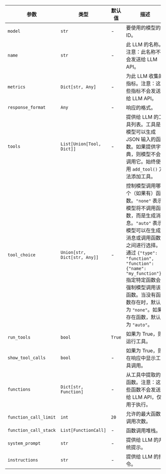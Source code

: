 | 参数 | 类型 | 默认值 | 描述 |
|---|---|---|---|
| `model` | `str` | - | 要使用的模型的ID。 |
| `name` | `str` | - | 此 LLM 的名称。注意：此名称不会发送给 LLM API。 |
| `metrics` | `Dict[str, Any]` | - | 为此 LLM 收集的指标。注意：这些指标不会发送给 LLM API。 |
| `response_format` | `Any` | - | 响应的格式。 |
| `tools` | `List[Union[Tool, Dict]]` | - | 提供给 LLM 的工具列表。工具是模型可以生成 JSON 输入的函数。如果提供字典，则模型不会调用它。始终使用 `add_tool()` 方法添加工具。 |
| `tool_choice` | `Union[str, Dict[str, Any]]` | - | 控制模型调用哪个（如果有）函数。`"none"` 表示模型将不调用函数，而是生成消息。`"auto"` 表示模型可以在生成消息或调用函数之间进行选择。通过 `{"type": "function", "function": {"name": "my_function"}}` 指定特定函数会强制模型调用该函数。当没有函数存在时，默认为 `"none"`。如果存在函数，默认为 `"auto"`。 |
| `run_tools` | `bool` | `True` | 如果为 True，则运行工具。 |
| `show_tool_calls` | `bool` | - | 如果为 True，则在响应中显示工具调用。 |
| `functions` | `Dict[str, Function]` | - | 从工具中提取的函数。注意：这些函数不会发送给 LLM API，仅用于执行。 |
| `function_call_limit` | `int` | `20` | 允许的最大函数调用次数。 |
| `function_call_stack` | `List[FunctionCall]` | - | 函数调用堆栈。 |
| `system_prompt` | `str` | - | 提供给 LLM 的系统提示。 |
| `instructions` | `str` | - | 提供给 LLM 的指令。 |